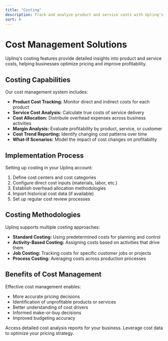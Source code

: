 ```yaml
---
title: "Costing"
description: Track and analyze product and service costs with Uplinq's advanced costing tools
sort: 6
---
```


# Cost Management Solutions

<Callout type="info" title="Feature Overview">
Uplinq's costing features provide detailed insights into product and service costs, helping businesses optimize pricing and improve profitability.
</Callout>

## Costing Capabilities

Our cost management system includes:

- **Product Cost Tracking:** Monitor direct and indirect costs for each product
- **Service Cost Analysis:** Calculate true costs of service delivery
- **Cost Allocation:** Distribute overhead expenses across business activities
- **Margin Analysis:** Evaluate profitability by product, service, or customer
- **Cost Trend Reporting:** Identify changing cost patterns over time
- **What-If Scenarios:** Model the impact of cost changes on profitability

## Implementation Process

Setting up costing in your Uplinq account:

1. Define cost centers and cost categories
2. Configure direct cost inputs (materials, labor, etc.)
3. Establish overhead allocation methodologies
4. Import historical cost data (if available)
5. Set up regular cost review processes

## Costing Methodologies

Uplinq supports multiple costing approaches:

- **Standard Costing:** Using predetermined costs for planning and control
- **Activity-Based Costing:** Assigning costs based on activities that drive them
- **Job Costing:** Tracking costs for specific customer jobs or projects
- **Process Costing:** Averaging costs across production processes

## Benefits of Cost Management

Effective cost management enables:

- More accurate pricing decisions
- Identification of unprofitable products or services
- Better understanding of cost drivers
- Informed make-or-buy decisions
- Improved budgeting accuracy

<div className="grid grid-cols-1 gap-4 sm:grid-cols-2">
  <Card title="Cost Reports" href="/docs/reporting/cost-analysis" icon="pie-chart">
    Access detailed cost analysis reports for your business.
  </Card>
  <Card title="Pricing Strategies" href="/docs/strategies/pricing" icon="dollar-sign">
    Leverage cost data to optimize your pricing strategy.
  </Card>
</div>
